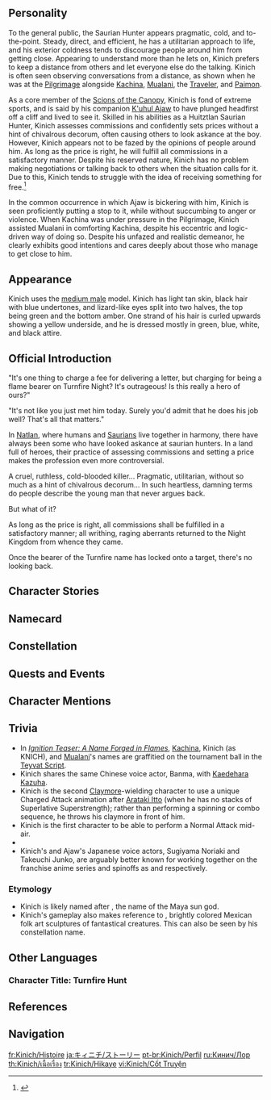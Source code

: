 {{CharacterTabs}}
{{Quote|A saurian hunter who accompanies the one who calls himself "Dragonlord". He often accepts commissions that no one else wants, and is equally skilled at appraising the price.|Description from the Official Website<ref>Official Genshin Impact Website: [https://genshin.hoyoverse.com/en/character/Natlan?char=2 Kinich]</ref>}}

==Personality==
{{Quote|A Huitztlan Saurian Hunter skilled at counting costs.|In-game character attributes and profile page text}}
To the general public, the Saurian Hunter appears pragmatic, cold, and to-the-point. Steady, direct, and efficient, he has a utilitarian approach to life, and his exterior coldness tends to discourage people around him from getting close. Appearing to understand more than he lets on, Kinich prefers to keep a distance from others and let everyone else do the talking. Kinich is often seen observing conversations from a distance, as shown when he was at the [[Pilgrimage]] alongside [[Kachina]], [[Mualani]], the [[Traveler]], and [[Paimon]].

As a core member of the [[Scions of the Canopy]], Kinich is fond of extreme sports, and is said by his companion [[K'uhul Ajaw]] to have plunged headfirst off a cliff and lived to see it. Skilled in his abilities as a Huitztlan Saurian Hunter, Kinich assesses commissions and confidently sets prices without a hint of  chivalrous decorum, often causing others to look askance at the boy. However, Kinich appears not to be fazed by the opinions of people around him. As long as the price is right, he will fulfill all commissions in a satisfactory manner. Despite his reserved nature, Kinich has no problem making negotiations or talking back to others when the situation calls for it. Due to this, Kinich tends to struggle with the idea of receiving something for free.<ref>{{Ref/Quest|The Last Turnfire Night}}</ref>

In the common occurrence in which Ajaw is bickering with him, Kinich is seen proficiently putting a stop to it, while without succumbing to anger or violence. When Kachina was under pressure in the Pilgrimage, Kinich assisted Mualani in comforting Kachina, despite his eccentric and logic-driven way of doing so. Despite his unfazed and realistic demeanor, he clearly exhibits good intentions and cares deeply about those who manage to get close to him.

==Appearance==
{{See Also|Eight-Bit Artistry}}
Kinich uses the [[:Category:Medium_Male_Characters|medium male]] model. Kinich has light tan skin, black hair with blue undertones, and lizard-like eyes split into two halves, the top being green and the bottom amber. One strand of his hair is curled upwards showing a yellow underside, and he is dressed mostly in green, blue, white, and black attire.

==Official Introduction==
{{Official Introduction
|title     = Fulfiller of Commissions, Flame Bearer of the Canopy
|link      = https://www.hoyolab.com/article/31079335
|character = Kinich
}}
{{Quote|This servant of mine is no fool, and nimble too, as far as servants go. His biggest fault is that, no matter how hard you try, you simply can't get rid of him! I mean it — he literally will not die! Have you ever heard of someone falling headfirst off a cliff and still surviving!? Utterly infuriating!|[[K'uhul Ajaw]], the self-proclaimed "Almighty Dragonlord"}}
"It's one thing to charge a fee for delivering a letter, but charging for being a flame bearer on Turnfire Night? It's outrageous! Is this really a hero of ours?"

"It's not like you just met him today. Surely you'd admit that he does his job well? That's all that matters."

In [[Natlan]], where humans and [[Saurian]]s live together in harmony, there have always been some who have looked askance at saurian hunters. In a land full of heroes, their practice of assessing commissions and setting a price makes the profession even more controversial.

A cruel, ruthless, cold-blooded killer... Pragmatic, utilitarian, without so much as a hint of chivalrous decorum... In such heartless, damning terms do people describe the young man that never argues back.

But what of it?

As long as the price is right, all commissions shall be fulfilled in a satisfactory manner; all writhing, raging aberrants returned to the Night Kingdom from whence they came.

Once the bearer of the Turnfire name has locked onto a target, there's no looking back.

==Character Stories==
{{Character Story
|title1        = Character Details
|text1         = <p>Natlan is a nation where humans and Saurians live side-by-side, and this mutualism has lasted for many years.</p><!--
              --><p>Such relationships are for the most part friendly, with humans and Saurians as bosom companions.</p><!--
              --><p>But this does not mean that all Saurians approach humans with friendly intent. Even today, quite a few deaths still occur due to Saurian attacks.</p><!--
              --><p>This is why Saurian Hunters &mdash; of which Kinich happens to be a leading member &mdash; exist, deeply familiar with the weaknesses of Saurians as they are.</p><!--
              --><p>He is of no great age, nor has he been trained by any great master, but through many years of living out in the wild, he has learned the techniques by which he subdues wild beasts and wicked Saurians alike.</p><!--
              --><p>Like a natural born hunter, he is steady, direct, and efficient, watching his prey with a gaze as sharp as a boning knife.</p><!--
              --><p>But unlike other Saurian Hunters, Kinich is far from limited by this profession. Rumor has it that for the right price, he will also prove himself to be adept at wet work.</p><!--
              --><p>It is because of this that many in the tribe keep a distance from him &mdash; though of course, some also do so on account of his realistic, utilitarian approach to life.</p><!--
              --><p>Regardless of whom he receives his commission from, even if they're a person in a bind, or still a child, he will always request the remuneration he deems suitable.</p><!--
              --><p>Nothing can change this belief of his &mdash; that all things come at a cost. Such actions provoke confusion, but Kinich has no intention of explaining himself.</p><!--
              --><p>If you must have an explanation, you can get one, but only after he sticks out an open palm and asks: "And what price are you willing to pay for that?"</p>
|mention1      = 

|title2        = Character Story 1
|friendship2   = 2
|text2         = <p>Before he was seven, Kinich lived with his family.</p><!--
              --><p>His father was a courier who took three days off for every one day of work, and made a pastime out of taking his day's wages to the betting tables, seeking to make far more than he wagered.</p><!--
              --><p>If he won, he would bring Kinich a box of expensive sweets, and hand-pick lovely flowers for his wife.</p><!--
              --><p>If he lost, he would borrow some money from a colleague to get himself drunk, all the better to cover up his utter lack of earnings or winnings.</p><!--
              --><p>But Kinich's mother remained lucid, and would argue with him constantly while holding the little Kinich. At times, the man would admit his fault, promising to never gamble again.</p><!--
              --><p>But other times, a kitchenware-shattering domestic war would break out, in which the victor would invariably be Kinich's father, stronger in body as he was, with his defeated mother left to quietly tend to the crops they grew in their backyard&mdash;</p><!--
              --><p>This resilient woman was not adept at fighting, but was an excellent farmer. And just as well, too, for there were three mouths to feed in that house.</p><!--
              --><p>Not long afterward, Kinich's father would go on to lose their house, forcing them to move to the foot of a mountain, far from their tribe.</p><!--
              --><p>This arrangement was not without its benefits, for it did come with a larger plot of land. Here, Kinich learned to plant [[Grainfruit]], twist castor oil plants into rope, mix tapioca flour to make thick noodles, and learn the art of trap-making to hunt for forest boars.</p><!--
              --><p>But the ills were more evident, for any violence here had no hope of neighborly mediation, the injuries he and his mother would suffer contingent only on his father's state of drunkenness.</p><!--
              --><p>One night, his mother snuck out and left without making the slightest noise, leaving her young son behind, perhaps for fear that her husband might pursue her to the ends of the earth otherwise.</p><!--
              --><p>Kinich does not recall if she said goodbye to him, but nonetheless, he ably succeeded her housework, farmwork, hunting-craft, and beatings.</p><!--
              --><p>As he grew, however, Kinich gradually found means of escape. His athleticism proved exceptional, and as he grew faster each day, his father grew less able to catch him.</p><!--
              --><p>Each time he all but flew out the door, the wind would briefly conceal his father's enraged yells, granting him a rare moment of freedom.</p><!--
              --><p>And perhaps fate itself had pity on him, for he was soon to experience true freedom. On his seventh birthday, for the very first time, he asked his father if he had news of his mother.</p><!--
              --><p>No words were needed for the answer to present itself. His father pursued him, eyes shot through with hangover red, aiming to give him a piece of his mind... But long years of drinking had left the man's body with a shadow of its former strength. As the chase led them past a precipice, he lost his footing by mistake, plummeting off the cliff.</p><!--
              --><p>By the time Kinich had reacted, the man with whom he had lived for many years lay at the bottom of a col, unmoving as a forest boar tired of struggling in a snare. He would never again get up.</p><!--
              --><p>The first thing Kinich felt was a daze, almost like being snow-blind, before a staggering sourness knocked him out of that torpid haze.</p><!--
              --><p>Only by squeezing his eyes shut, scrunching his nose, and breathing deeply, warping and twisting his face in the process, did he manage to hold in the tears.</p><!--
              --><p>After some time, he knew not how long, he picked up his father's grappling hook and dragged the man's stiffened body back home.</p><!--
              --><p>His father had never taught him how to use such equipment, but Kinich had learned just by watching in secret a few times. Now, he blitzed past one tree branch after another, the wind whizzing in his ears.</p><!--
              --><p>On his seventh birthday, the mountains had sent him the gift of freedom &mdash; but when he opened the box, he found naught but solitude within.</p>
|mention2      = 

|title3        = Character Story 2
|friendship3   = 3
|text3         = <p>After his parents' successive departures, Kinich would continue living beneath that mountain.</p><!--
              --><p>He lived thus: planting, weaving, hunting, going to the tribal market to exchange his quarry for other necessities.</p><!--
              --><p>As time passed, this silent lad would make a deeper impression on the adults of the tribal assembly.</p><!--
              --><p>Some were worried that he might have difficulty living, and so attempted to provide help, only to be rejected by a shake of his head.</p><!--
              --><p>As little Kinich saw things, nothing in this world was free, and seen in that light, free help was far more suspicious than goods with openly stated prices.</p><!--
              --><p>It could be bait, like that which he incorporated into his hunting traps, revealing its hidden cost only later.</p><!--
              --><p>And so, he would conscientiously drift along the edges of the tribe, keeping all who approached him at arm's length.</p><!--
              --><p>Each time he came to the tribe, he would simply trade for the things he needed, then depart right away, never tarrying for long.</p><!--
              --><p>All this was witnessed by Elder Leik, who was in charge of teaching the children.</p><!--
              --><p>Having interacted with the boy's parents while dealing with the matter of child education in the [[Scions of the Canopy]], he was one of the few people familiar with Kinich's family circumstances.</p><!--
              --><p>And so, he proposed a special transaction to the boy when he visited the market.</p><!--
              --><p>He wanted Kinich to attend the tribe's Learning Lodge, for children of the tribe who were seven to eight years old should all attend school.</p><!--
              --><p>As for fees, he could run errands in lieu of payment, for Leik needed a courier to deliver impromptu notices to the students.</p><!--
              --><p>However, Kinich rejected the offer all the same, for he was too young to understand the value of education, and he could hunt seven or even eight forest boars in the time it took to run the errands &mdash; hardly a good trade.</p><!--
              --><p>Leik was quite dumbfounded, for in truth the Learning Lodge's lessons came free, and he had only proposed the errands to dispel Kinich's vigilance.</p><!--
              --><p>Still, the Elder did not give up, spending a whole month explaining the nature of the Lodge to the boy, all the while adjusting the remuneration.</p><!--
              --><p>At last, they came to an accord. Each time he came to the markets, Kinich would also go to school, in exchange for serving as the Elder's messenger whenever he was free.</p><!--
              --><p>This trade proved satisfactory to both parties &mdash; though neither of them expected that Kinich would require but a single day to graduate.</p>
|mention3      = Leik

|title4        = Character Story 3
|friendship4   = 4
|text4         = <p>Elder Leik happened to be teaching the day that Kinich showed up to school as agreed. The Elder stood at the center of a circle of seated students and motioned for Kinich to find a place to sit.</p><!--
              --><p>Kinich sat at the circle's outer edge, the other kids looking him up and down inquisitively. The Scions of the Canopy lived simply for the most part, but even amongst them, Kinich was shabbily dressed.</p><!--
              --><p>Barefoot, he wore an ash-stained headband, a coarse handmade linen shirt, and an animal-skin skirt, making him look like a wild child indeed.</p><!--
              --><p>"Why don't you wear shoes?" A young girl called out. "Because he's a muddy monkey from the forest," jeered a strong-looking lad and his friends.</p><!--
              --><p>Elder Leik immediately coughed to interrupt them and signal that class was about to start.</p><!--
              --><p>"Now, children, today we shall speak of our heroes and their sagas. Can anyone tell me their names?"</p><!--
              --><p>"'Malipo' [[Burkina]]!" "Master [[Yupanqui]]!" ... The answers rolled forth from the children in waves.</p><!--
              --><p>"That's right. Every one of our heroes deserves to be remembered, not only for their strength, but also for their spirit of self-sacrifice."</p><!--
              --><p>At this moment, Kinich raised his hand from where he sat, furthest beyond the circle. "Why would they want to sacrifice themselves?"</p><!--
              --><p>"There is no particular why or wherefore. That is simply a virtue innate to heroes," the Elder replied. "And what did this virtue get them in return?" Kinich asked again.</p><!--
              --><p>"Virtue is a thing beyond price. It cannot be exchanged for anything, for it is a reward from the heavens."</p><!--
              --><p>"A reward?" Kinich's doubts had not been assuaged. "What sort of reward, exactly? Fame? [[Mora]]?"</p><!--
              --><p>"All these, of course, but they were not the key. The key is virtue itself, for it is the basis of noble character, and that is what makes a hero a hero."</p><!--
              --><p>The old scholar closed his book and gave Kinich an earnest look, though the boy had not particularly understood this statement. Instead, he was thinking back on the past&mdash;</p><!--
              --><p>The mountains told him that the forest boar was the noblest of things, for it could fill his stomach. The next noblest was water, for without it, humans would die of thirst.</p><!--
              --><p>But neither of these were his birthright, and that made them precious. Thus, when he gave them up, he would seek something in return.</p><!--
              --><p>Mora was the "something" he preferred best, for it could be exchanged for many other things.</p><!--
              --><p>And so he told Elder Leik, "If I become a hero, I want to be rewarded with Mora."</p><!--
              --><p>How the other children laughed then, the boy who had mocked Kinich foremost amongst them. "Why don't you go back and swing in your trees then, selfish mud monkey?"</p><!--
              --><p>But his little gang was not satisfied with just this. Standing up, they squeezed Kinich out the door. Though Elder Leik tried to stop them, Kinich took the opportunity to leave all the same. He felt no need to stay there any longer, for his keen mind had caught onto a certain truth&mdash;</p><!--
              --><p>These noisy brats in the Lodge were just that &mdash; brats. As they gathered to heap praise upon the heroes, it must have seemed to them that they had become the companions of those heroes, sharing in their nobility. But such false glory would not teach them how to fill their tummies. Once school was over, every single one of them would have to return home and be fed by their mothers.</p><!--
              --><p>Kinich could have taught them a lesson right there, too. Laid a couple out for half a month or so, just to let them know how far they were from being heroes.</p><!--
              --><p>But what use was there in giving out free life lessons... emphasis on "free"?</p><!--
              --><p>Still, this class was not an entirely fruitless endeavor. If nothing else, he now had some answers to his doubts.</p><!--
              --><p>He knew what he must do in the future. Become a hero &mdash; for the Mora, that is.</p>
|mention4      = Leik, Burkina, Yupanqui

|title5        = Character Story 4
|friendship5   = 5
|text5         = <p>A hero needs to be strong, that much cannot be contested. Not long after he graduated from the Learning Lodge, he would seek Elder Leik out on his own to suggest how he might gain this strength.</p><!--
              --><p>To secure the Elder's approval, he even brought all he owned, hoping that it might constitute a worthy price:</p><!--
              --><p>Grappling hooks and trap-making equipment, freshly-harvested castor beans, two large pots of tapioca flour, a bag of Grainfruit seeds, a freshly-slaughtered forest boar, and a small amount of Mora.</p><!--
              --><p>The Elder laughed and rejected Kinich's offer of remuneration, on one condition, that Kinich learn what it truly meant to be a hero on his journey.</p><!--
              --><p>In truth, the Elder had always cherished high hopes for the boy, for he could see a reflection of the ancient heroes within him.</p><!--
              --><p>At the same time, he believed that Kinich required proper guidance, for should he set out on the wrong path, he could do far greater damage than your average villain. Thus, a new trade was agreed upon.</p><!--
              --><p>In this way, Kinich would live alongside Elder Leik in the mountains and forests for many years.</p><!--
              --><p>And even as the Elder taught Kinich about the history of Natlan and the heroes of its various tribes, he would also recommend many notables to the lad.</p><!--
              --><p>A fletcher who made special arrowheads, a witch doctor specializing in Saurian poisons, an old hunter skilled in the use of ropes and grappling hooks, an expert in escape and evasion from dire situations...</p><!--
              --><p>Kinich would never reject such expertise, and learned much from them day and night, but this alone did not satisfy him, and on designated rest days, he would return to the mountains to hone his combat skills.</p><!--
              --><p>Without a formal teacher in this regard, he would imitate the motions of wild animals as they hunted. Some were agile, others cunning, and others fierce, and so he took their strengths and incorporated them into his own unique martial arts.</p><!--
              --><p>As his abilities grew, Elder Leik would also guide Kinich to take on more duties within the tribe, beginning with courier work.</p><!--
              --><p>Kinich proved skilled at this beyond even many adults, doing all that they could in half the time.</p><!--
              --><p>With his skills, it was no surprise that people would gradually come to him, offering payment in exchange for more dangerous services, including the slaying of powerful Saurians.</p><!--
              --><p>The Elder initially assumed that Kinich might come to ask his opinion, but not once did this happen.</p><!--
              --><p>In this regard, the young man was like a veteran of over ten years, always able to judge the merits of any commission and negotiate suitable payment.</p><!--
              --><p>And when there was falsehood or concealment involved in such commissions, Kinich would forcefully weigh the cost upon the scales of his heart and adjust the price accordingly, regardless of whether the other party might refuse.</p><!--
              --><p>Such behavior, of course, led to some criticism, and there were important folk even within the tribe who felt that Kinich did not give his work enough care.</p><!--
              --><p>But the young man would never explain himself, simply continuing to set the prices he saw fit for each assignment he was given.</p><!--
              --><p>Even Elder [[Trinidad]], who had charge over ritual matters, took issue with this at one point, and sought to summon the lad for questioning. However, Elder Leik stopped him.</p><!--
              --><p>"Come now, no need for all this fuss. The lad knows what he's doing."</p><!--
              --><p>"It's preposterous! The Scions of the Canopy have never called any such person a hero!"</p><!--
              --><p>"And that's where you're mistaken. He has never been a Scion of the Canopy. He is a scion of the mountains &mdash; the only sort of hero he will become is the sort he wishes to be."</p>
|mention5      = Leik, Trinidad

|title6        = Character Story 5
|friendship6   = 6
|text6         = <p>It may seem strange that Kinich, loner that he is, goes nowhere without a certain self-proclaimed "[[K'uhul Ajaw]]" &mdash; meaning "Divine Lord" &mdash; hanging around him.</p><!--
              --><p>According to reliable research by the [[Saurian Relics Association]], Ajaw is a bona fide relic from the era of [[dragon]]s, dating back several millennia.</p><!--
              --><p>His true form has been sealed within an enigmatic engraved wristband, his current one being a mere projection via [[phlogiston]].</p><!--
              --><p>Considering his great age and intelligence, the Association researchers believe Ajaw to have immense research value, and have attempted to purchase him for a more than hefty price.</p><!--
              --><p>However, Kinich is well-aware that Ajaw is all too intelligent, has an all-round awful personality, and poses an immense threat, and has thus rejected them without hesitation.</p><!--
              --><p>He knows that Ajaw is, without a doubt, dangerous &mdash; arrogant, cunning, chaotic, and wicked.</p><!--
              --><p>Indeed, were he to hand the relic over to the Association, the organization's very existence might soon be in jeopardy.</p><!--
              --><p>But there is a more direct reason behind Kinich's refusal to hand Ajaw over &mdash; they have signed an unbreakable pact.</p><!--
              --><p>All this goes back to an ancient dragon ruin that was rumored to contain a "secret draconic treasure." It was unearthed due to an earthquake, and before long, had attracted much attention.</p><!--
              --><p>After more than a few initial surveying parties were lost, however, any interested parties that were still remaining began to wise up.</p><!--
              --><p>At this time, Kinich was already a Saurian Hunter of some repute, and thus was invited by one such team to join.</p><!--
              --><p>It was only after they had entered that they found the place teeming with monsters and mechanisms, discovering that it was far more perilous than the rumors had suggested.</p><!--
              --><p>Some died, others were wounded, and others still fell back, until at last only Kinich reached the ruin's depths.</p><!--
              --><p>And that was where he encountered the ancient being, K'uhul Ajaw, who had been sealed away.</p><!--
              --><p>He immediately sensed the wickedness in the other party's voice, but also realized that its power might be useful even so.</p><!--
              --><p>As for Ajaw, he had his own schemes. Having been sealed here in this blasted hovel for countless years, he longed to see the sun once more.</p><!--
              --><p>And so, after several days of mutual testing that was at times friendly, other times hostile, but always brimming with intrigue...</p><!--
              --><p>Each had the other's measure, and so a contract was signed, a pact struck.</p><!--
              --><p>The mysterious life-form that called himself "K'uhul Ajaw" would henceforth heed Kinich's commands, and lend the former a share of his strength, in accordance to their contract, on a temporary, limited, conditional basis, and in restricted amounts.</p><!--
              --><p>In exchange, Kinich would take Ajaw out to see the outside world, and upon his passing, his body would be Ajaw's to take for his own use.</p>
|mention6      = Ajaw

|title7        = "The Hill of Silent Crickets"
|friendship7   = 4
|text7         = <p>Kinich has read a great number of Elder Leik's collected books and woven scrolls while studying in the latter's home.</p><!--
              --><p>Some he has simply skimmed the title pages of, but others, he has read over and over.</p><!--
              --><p>Still, none of them compare to "The Hill of Silent Crickets," which he even recommended to the Elder.</p><!--
              --><p>After reading it, the old scholar stated that its prose was rough-hewn, its narrative plain, and its imagination lacking &mdash; and most importantly, it was an unfinished manuscript.</p><!--
              --><p>Kinich was dumbfounded for a moment, but it did not change his love for the text, for its writer had been his mother.</p><!--
              --><p>The draft depicted a cricket species that lived underground. There they lived out their entire lives, before climbing up to the surface to mate before dying.</p><!--
              --><p>Thus did they live for generations, until one day, a great upheaval shook the under-earth, and the soil temperature surged, killing off the crickets in their droves.</p><!--
              --><p>The remaining survivors chose to hide by burrowing ever deeper &mdash; all save the protagonist, a champion amongst crickets who chose instead to climb back up to the surface.</p><!--
              --><p>It wished to know what had transpired above, and see if there was some way to resolve this crisis.</p><!--
              --><p>But when it emerged, it found that the once-verdant mountains had been rendered desolate by the war between humans and monsters.</p><!--
              --><p>Plants had withered, the earth was scorched, and drifting ash blotted out the sun, the air now choked with phlogiston, deadly poison to cricket-kind &mdash; for this was the land that in latter days would be called the [[Mare Jivari]].</p><!--
              --><p>The cricket hero, filled with resentment, fell to the blackened ground, but as its life's spark faded, it used up the last of its strength to lay a single cracked crystal egg ...</p><!--
              --><p>The story ends abruptly here, with none ever knowing if a little cricket might come forth from that egg, and that was the key reason for Elder Leik's low opinion of the tale.</p><!--
              --><p>Yet that was exactly why Kinich liked it &mdash; for it meant that he could look forward to the day when he might see the ending of this manuscript.</p>
|mention7      = Leik

|title8        = Vision
|friendship8   = 6
|text8         = <p>Even after obtaining his [[Ancient Name]], Kinich made no promises that he would follow the example of the historical heroes in sacrificing himself for the many.</p><!--
              --><p>He simply took part in that [[Night Warden War]] without a word, and threw himself into the jaws of the glorious death that awaited him without hesitation.</p><!--
              --><p>That was a perilous battle indeed, with the [[Abyss]]'s power having taken on a new and vile twist, now wearing the shape of those near and dear to the warriors, and ambushing them thus.</p><!--
              --><p>Up against familiar faces, the warriors began to hesitate one by one, and though they did so only for an instant, that was enough to spell their defeat and fatal doom.</p><!--
              --><p>Kinich too encountered this dilemma, for the one standing before him was his mother, just as he remembered her.</p><!--
              --><p>He had once thought to himself, should he ever meet her again, he would first ask her how "The Hill of Silent Crickets" ended.</p><!--
              --><p>But in that moment, his hunter's instincts proved swifter than his mind, for no sooner had the Abyssal entity masqued as his mother spread its arms to embrace him than his blade ran it clean through.</p><!--
              --><p>Following that, he proved all the more merciless in cleaving each "familiar face" that followed &mdash; yet not truly in cold blood, for each mortal swing of his sword was as another weight on his heart.</p><!--
              --><p>He simply understood that only victory could bring back all the fallen now, and each sacrificed comrade steeled his blade still further.</p><!--
              --><p>But the monstrosities came on as though a swarm of ravenous locusts, and the warriors had already taken serious losses in the previous surprise attack.</p><!--
              --><p>And so they fell, until Kinich at last found himself the last person standing, his vision clouded by blood, and his body savaged by wounds; yet still the monsters pressed in.</p><!--
              --><p>He knew that this was the end of the line, and that was also the first time he heard dignified solemnity in Ajaw's voice:</p><!--
              --><p>"I fear this is as much power as is mine to display, Kinich..."</p><!--
              --><p>"But I swear on my name, K'uhul Ajaw, that upon my accession to your form, you shall all be avenged."</p><!--
              --><p>Hearing this, Kinich laughed out loud, a rarity for him, and with laughter did he raise his great blade, cutting down yet another few creatures as they drew near.</p><!--
              --><p>All the same, he was utterly spent, and his guard grew ever sloppier, until one monstrous claw ran his chest through from the rear.</p><!--
              --><p>Slumping over, Kinich could see fresh blood spurting from the wound as he looked slowly down, but still his feet staggered on, eager to slay another monster.</p><!--
              --><p>Crimson droplets meandered across the ground behind him, their trail composing his finale. At last, his body sank to its knees. He could do no more. The final bar line had been inked.</p><!--
              --><p>Kinich, last of the Night Warden warriors, was slain.</p><!--
              --><p>Ajaw closed his eyes to give the fallen their due respect... only to open them to a stunning sight.</p><!--
              --><p>Kinich's fallen form had risen, his hands, just now bloodless and white, gripping his claymore tightly.</p><!--
              --><p>Thus did "Kinich" plunge into the Abyssal tide once more, his tireless blade flashing across the battlefield...</p><!--
              --><p>Recovering from the shock, Ajaw looked closely, and lo! A heart-patterned, emerald-hued gem now hung where Kinich's chest had been pierced &mdash; though when it had appeared, he knew not.</p><!--
              --><p>From it flowed vibrant life, driving Kinich's unconscious form on, transforming him into an indefatigable beast of instinct, tearing into the monsters until every last one was no more...</p><!--
              --><p>...</p><!--
              --><p>When Kinich next opened his eyes, he found himself back at the [[Stadium of the Sacred Flame]], people all around singing the searing [[Ode of Resurrection]].</p><!--
              --><p>He turned to see his comrades, bathed in streaming song, awakening one by one.</p><!--
              --><p>"We... won? But who..." Kinich mumbled, grabbing at his chest. He was so sure that he had fallen before the forces of the Abyss.</p><!--
              --><p>But someone must have intervened to grant them victory, for otherwise, the Ode would not have revived them.</p><!--
              --><p>"What claptrap are you spouting? You did it, you demented, hard-scrabbling, lucky little grasshopper!" Ajaw, splayed out on the floor and clearly frustrated, threw a stone his way. "Bah! Was gaining my succor insufficient for you? Clearly! And now you've gone and gotten a Vision... Oh, when will your body be mine to use!?"</p><!--
              --><p>...</p><!--
              --><p>The night he was given new life, Kinich leaned back on his bed, running his fingers over his emerald Vision.</p><!--
              --><p>Sights flashed before his eyes. The crowd swarming him, the thunderous applause, the sacred, burning Ode of Resurrection...</p><!--
              --><p>It came to him then, out of the blue, that he had deviated from his original goal.</p><!--
              --><p>He had struck out to become a hero for Mora's sake, but now, he fought for something far more precious.</p><!--
              --><p>His comrades, his homeland, the laughter and joy of the people... He knew not when this process had begun. Indeed, the seeds of change may have been sown long before.</p><!--
              --><p>"We remember our heroes not only for their strength, but for their spirit of self-sacrifice..."</p><!--
              --><p>"That is a virtue innate to heroes..." "For it is the basis of noble character, and that is what makes a hero a hero."</p><!--
              --><p>Kinich faintly recalled Elder Leik's first lesson. He did not think himself more noble, or more self-sacrificial than he had been then.</p><!--
              --><p>What he was, however, was surer that he was willing to pay any price to obtain what he now wanted.</p>
|mention8      = Ajaw, Leik
}}

==Namecard==
{{Namecard|Kinich: Ajaw}}

==Constellation==
{{Constellation Lore|Chimaera Alebriius}}

==Quests and Events==
{{Quests and Events}}
<!--
==Character Trials==
-->
==Character Mentions==
{{Character Mentions}}
<!--
==Mail==
{{Mails by Category List|noheader=1}}
-->
==Trivia==
* In ''[https://youtu.be/O2ATH__rtQo Ignition Teaser: A Name Forged in Flames]'', [[Kachina]], Kinich (as KNICH), and [[Mualani]]'s names are graffitied on the tournament ball in the [[Teyvat Script]].
* Kinich shares the same Chinese voice actor, Banma, with [[Kaedehara Kazuha]].
* Kinich is the second [[Claymore]]-wielding character to use a unique Charged Attack animation after [[Arataki Itto]] (when he has no stacks of Superlative Superstrength); rather than performing a spinning or combo sequence, he throws his claymore in front of him.
* Kinich is the first character to be able to perform a Normal Attack mid-air.
* {{Furnishing Mentions|Kinich}}
* Kinich's and Ajaw's Japanese voice actors, Sugiyama Noriaki and Takeuchi Junko, are arguably better known for working together on the ''{{w|Naruto}}'' franchise anime series and spinoffs as {{w|Sasuke Uchiha}} and {{w|Naruto Uzumaki}} respectively.

===Etymology===
* Kinich is likely named after {{w|Kinich Ahau}}, the {{w|Yucatec Maya language|Yucatec}} name of the Maya sun god.
* Kinich's gameplay also makes reference to {{w|Alebrije|Alebrijes}}, brightly colored Mexican folk art sculptures of fantastical creatures. This can also be seen by his constellation name.

==Other Languages==
===Character Title: Turnfire Hunt===
{{Other Languages
|en       = Turnfire Hunt
|zhs      = 回火之狩
|zhs_rm   = Huíhuǒ zhī shòu
|zht      = 回火之狩
|zht_rm   = Huíhuǒ zhī shòu
|zh_tl    = {{Lex|Turnfire|zh}}'s Hunt
|ja       = 廻焔を継ぐ狩人
|ja_rm    = Kaien wo Tsugu Karyuudo
|ja_tl    = Hunter Inheriting the {{Lex|Turnfire|ja}}
|ko       = 회고<->의 불<->의 사냥꾼
|ko_tl    = Hunter of the {{Lex|Turnfire|ko}}
|es       = El Cazador del Fuego Reminiscente
|es_tl    = The Hunter of the {{Lex|Turnfire|es}}
|fr       = Chasseur du mnémofeu
|fr_tl    = {{Lex|Turnfire|fr}} Hunter
|ru       = Охотник Пламени поворота
|ru_tl    = {{Lex|Turnfire|ru}} Hunter
|th       = นักล่าเพลิงหวน
|th_rm    = 
|th_tl    = Turnfire Hunter
|vi       = Thợ Săn {{tt|Hồi Hỏa|回火}}
|vi_tl    = {{Lex|Turnfire|vi}} Hunter
|de       = Wendefeuerjagd
|de_tl    = Turnfire Hunt
|id       = Turnfire Hunt
|pt       = Caçador da Têmpera
|pt_tl    = 
|tr       = Bedel Ateşi Avı
|tr_tl    = 
|it       = Cacciatore del Voltafuoco
|it_tl    = 
}}

==References==
{{Reflist}}

==Navigation==
{{Character Navbox|Lore}}

[[fr:Kinich/Histoire]]
[[ja:キィニチ/ストーリー]]
[[pt-br:Kinich/Perfil]]
[[ru:Кинич/Лор]]
[[th:Kinich/เนื้อเรื่อง]]
[[tr:Kinich/Hikaye]]
[[vi:Kinich/Cốt Truyện]]